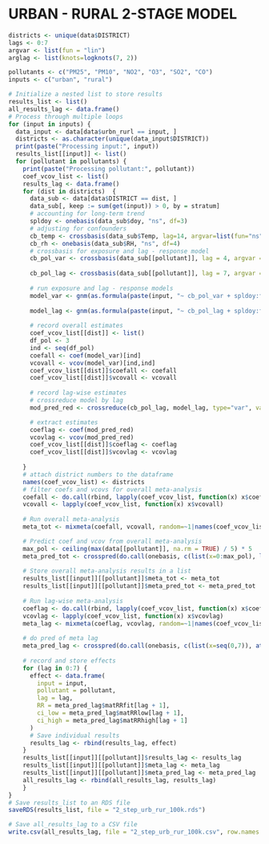 # URBAN - RURAL 2-STAGE MODEL
```r
districts <- unique(data$DISTRICT)
lags <- 0:7
argvar <- list(fun = "lin")
arglag <- list(knots=logknots(7, 2)) 

pollutants <- c("PM25", "PM10", "NO2", "O3", "SO2", "CO") 
inputs <- c("urban", "rural")  

# Initialize a nested list to store results
results_list <- list()
all_results_lag <- data.frame()
# Process through multiple loops
for (input in inputs) {
  data_input <- data[data$urbn_rurl == input, ]
  districts <- as.character(unique(data_input$DISTRICT))
  print(paste("Processing input:", input))
  results_list[[input]] <- list()
  for (pollutant in pollutants) {
    print(paste("Processing pollutant:", pollutant))
    coef_vcov_list <- list()
    results_lag <- data.frame()
    for (dist in districts)  {
      data_sub <- data[data$DISTRICT == dist, ]
      data_sub[, keep := sum(get(input)) > 0, by = stratum]
      # accounting for long-term trend
      spldoy <- onebasis(data_sub$doy, "ns", df=3) 
      # adjusting for confounders 
      cb_temp <- crossbasis(data_sub$Temp, lag=14, argvar=list(fun="ns", knots=quantile(data_sub$Temp, c(0.10,0.75,0.90), na.rm=T), df=3), arglag=list(fun='strata', breaks=1) , group = data_sub$year) 
      cb_rh <- onebasis(data_sub$RH, "ns", df=4)
      # crossbasis for exposure and lag - response model 
      cb_pol_var <- crossbasis(data_sub[[pollutant]], lag = 4, argvar = argvar, arglag = arglag, group = data_sub$year) 
      
      cb_pol_lag <- crossbasis(data_sub[[pollutant]], lag = 7, argvar = argvar, arglag = arglag, group = data_sub$year)
      
      # run exposure and lag - response models 
      model_var <- gnm(as.formula(paste(input, "~ cb_pol_var + spldoy:factor(year) + cb_temp + cb_rh + factor(dow) + factor(holidays)")), eliminate = stratum, data = data_sub, family = quasipoisson, subset=keep)
      
      model_lag <- gnm(as.formula(paste(input, "~ cb_pol_lag + spldoy:factor(year) + cb_temp + cb_rh + factor(dow) + factor(holidays)")), eliminate = stratum, data = data_sub, family = quasipoisson, subset=keep)
      
      # record overall estimates
      coef_vcov_list[[dist]] <- list()
      df_pol <- 3
      ind <- seq(df_pol)
      coefall <- coef(model_var)[ind]  
      vcovall <- vcov(model_var)[ind,ind] 
      coef_vcov_list[[dist]]$coefall <- coefall
      coef_vcov_list[[dist]]$vcovall <- vcovall
      
      # record lag-wise estimates 
      # crossreduce model by lag 
      mod_pred_red <- crossreduce(cb_pol_lag, model_lag, type="var", value = 10, cen=0) 

      # extract estimates
      coeflag <- coef(mod_pred_red)
      vcovlag <- vcov(mod_pred_red)
      coef_vcov_list[[dist]]$coeflag <- coeflag
      coef_vcov_list[[dist]]$vcovlag <- vcovlag
      
    }
    # attach district numbers to the dataframe
    names(coef_vcov_list) <- districts
    # filter coefs and vcovs for overall meta-analysis
    coefall <- do.call(rbind, lapply(coef_vcov_list, function(x) x$coefall))
    vcovall <- lapply(coef_vcov_list, function(x) x$vcovall)
    
    # Run overall meta-analysis 
    meta_tot <- mixmeta(coefall, vcovall, random=~1|names(coef_vcov_list), control=list(igls.inititer=10))

    # Predict coef and vcov from overall meta-analysis
    max_pol <- ceiling(max(data[[pollutant]], na.rm = TRUE) / 5) * 5
    meta_pred_tot <- crosspred(do.call(onebasis, c(list(x=0:max_pol), list(fun="ns", df=3))), coef=coef(meta_tot), vcov=vcov(meta_tot), cen=0, model.link="log")
    
    # Store overall meta-analysis results in a list
    results_list[[input]][[pollutant]]$meta_tot <- meta_tot
    results_list[[input]][[pollutant]]$meta_pred_tot <- meta_pred_tot
    
    # Run lag-wise meta-analysis 
    coeflag <- do.call(rbind, lapply(coef_vcov_list, function(x) x$coeflag))
    vcovlag <- lapply(coef_vcov_list, function(x) x$vcovlag)
    meta_lag <- mixmeta(coeflag, vcovlag, random=~1|names(coef_vcov_list), control=list(igls.inititer=10))
      
    # do pred of meta lag
    meta_pred_lag <- crosspred(do.call(onebasis, c(list(x=seq(0,7)), attr(cb_pol_lag,"arglag"))), coef=coef(meta_lag), vcov=vcov(meta_lag), model.link="log", at=0:7)
    
    # record and store effects
    for (lag in 0:7) {
      effect <- data.frame(
        input = input,
        pollutant = pollutant,
        lag = lag,
        RR = meta_pred_lag$matRRfit[lag + 1],
        ci_low = meta_pred_lag$matRRlow[lag + 1],
        ci_high = meta_pred_lag$matRRhigh[lag + 1]
      )
      # Save individual results
      results_lag <- rbind(results_lag, effect)
    }
    results_list[[input]][[pollutant]]$results_lag <- results_lag
    results_list[[input]][[pollutant]]$meta_lag <- meta_lag
    results_list[[input]][[pollutant]]$meta_pred_lag <- meta_pred_lag
    all_results_lag <- rbind(all_results_lag, results_lag)
    }
}
# Save results_list to an RDS file
saveRDS(results_list, file = "2_step_urb_rur_100k.rds")

# Save all_results_lag to a CSV file
write.csv(all_results_lag, file = "2_step_urb_rur_100k.csv", row.names = FALSE)
```